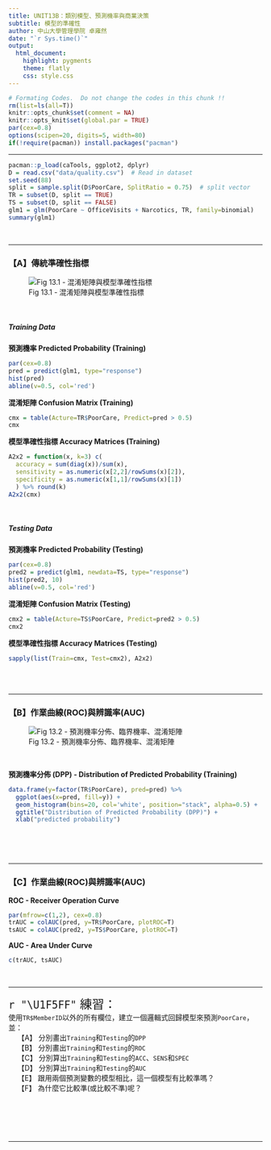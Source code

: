 ```yaml
---
title: UNIT13B：類別模型、預測機率與商業決策 
subtitle: 模型的準確性
author: 中山大學管理學院 卓雍然
date: "`r Sys.time()`"
output: 
  html_document:
    highlight: pygments
    theme: flatly
    css: style.css
---
```


```r
# Formating Codes.  Do not change the codes in this chunk !!
rm(list=ls(all=T))
knitr::opts_chunk$set(comment = NA)
knitr::opts_knit$set(global.par = TRUE)
par(cex=0.8)
options(scipen=20, digits=5, width=80)
if(!require(pacman)) install.packages("pacman")
```
<hr>

```r
pacman::p_load(caTools, ggplot2, dplyr)
D = read.csv("data/quality.csv")  # Read in dataset
set.seed(88)
split = sample.split(D$PoorCare, SplitRatio = 0.75)  # split vector
TR = subset(D, split == TRUE)
TS = subset(D, split == FALSE)
glm1 = glm(PoorCare ~ OfficeVisits + Narcotics, TR, family=binomial)
summary(glm1)
```
<br><hr>


### 【A】傳統準確性指標

![Fig 13.1 - 混淆矩陣與模型準確性指標](Fig13.1.JPG)

<br>

##### Training Data

**預測機率 Predicted Probability (Training)**
```r
par(cex=0.8)
pred = predict(glm1, type="response")
hist(pred)
abline(v=0.5, col='red')
```

**混淆矩陣 Confusion Matrix (Training)**
```r
cmx = table(Acture=TR$PoorCare, Predict=pred > 0.5)
cmx
```

**模型準確性指標 Accuracy Matrices (Training)**
```r
A2x2 = function(x, k=3) c(
  accuracy = sum(diag(x))/sum(x),
  sensitivity = as.numeric(x[2,2]/rowSums(x)[2]),
  specificity = as.numeric(x[1,1]/rowSums(x)[1])
  ) %>% round(k)
A2x2(cmx)
```
<br>

##### Testing Data

**預測機率 Predicted Probability (Testing)**
```r
par(cex=0.8)
pred2 = predict(glm1, newdata=TS, type="response")
hist(pred2, 10)
abline(v=0.5, col='red')
```

**混淆矩陣 Confusion Matrix (Testing)**
```r
cmx2 = table(Acture=TS$PoorCare, Predict=pred2 > 0.5)
cmx2
```

**模型準確性指標 Accuracy Matrices (Testing)**
```r
sapply(list(Train=cmx, Test=cmx2), A2x2)
```
<br><br><hr>

### 【B】作業曲線(ROC)與辨識率(AUC)

![Fig 13.2 - 預測機率分佈、臨界機率、混淆矩陣](Fig13.2.JPG)

<br>

**預測機率分佈 (DPP) - Distribution of Predicted Probability (Training)**
```r
data.frame(y=factor(TR$PoorCare), pred=pred) %>% 
  ggplot(aes(x=pred, fill=y)) + 
  geom_histogram(bins=20, col='white', position="stack", alpha=0.5) +
  ggtitle("Distribution of Predicted Probability (DPP)") +
  xlab("predicted probability")
```
<br><br><br><hr>

### 【C】作業曲線(ROC)與辨識率(AUC)

**ROC - Receiver Operation Curve**
```r
par(mfrow=c(1,2), cex=0.8)
trAUC = colAUC(pred, y=TR$PoorCare, plotROC=T)
tsAUC = colAUC(pred2, y=TS$PoorCare, plotROC=T)
```

**AUC - Area Under Curve**
```r
c(trAUC, tsAUC)
```
<br><hr>

<p class="qiz">
<span style="font-size:24px">`r "\U1F5FF"` 練習： </span><br>
使用`TR$MemberID`以外的所有欄位，建立一個邏輯式回歸模型來預測`PoorCare`，並：<br>
&emsp; 【A】 分別畫出`Training`和`Testing`的`DPP`<br>
&emsp; 【B】 分別畫出`Training`和`Testing`的`ROC`<br>
&emsp; 【C】 分別算出`Training`和`Testing`的`ACC`、`SENS`和`SPEC`<br>
&emsp; 【D】 分別算出`Training`和`Testing`的`AUC`<br>
&emsp; 【E】 跟用兩個預測變數的模型相比，這一個模型有比較準嗎？<br>
&emsp; 【F】 為什麼它比較準(或比較不準)呢？<br><br>
</p class="qiz">

<br><br><br><hr>
